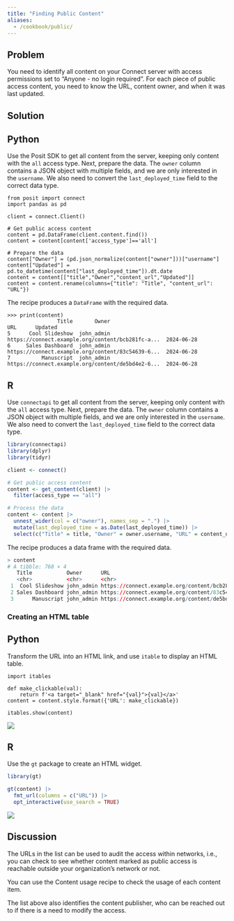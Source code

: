 ```yaml
---
title: "Finding Public Content"
aliases:
  - /cookbook/public/
---
```


## Problem

You need to identify all content on your Connect server with access permissions set to "Anyone - no login required". For each piece of public access content, you need to know the URL, content owner, and when it was last updated.

## Solution

::: {.panel-tabset group="language"}

## Python

Use the Posit SDK to get all content from the server, keeping only content with the `all` access type. Next, prepare the data. The `owner` column contains a JSON object with multiple fields, and we are only interested in the `username`. We also need to convert the `last_deployed_time` field to the correct data type.

```.python
from posit import connect
import pandas as pd

client = connect.Client()

# Get public access content
content = pd.DataFrame(client.content.find())
content = content[content['access_type']=='all']

# Prepare the data
content["Owner"] = (pd.json_normalize(content["owner"]))["username"]
content["Updated"] = pd.to_datetime(content["last_deployed_time"]).dt.date
content = content[["title","Owner","content_url","Updated"]]
content = content.rename(columns={"title": "Title", "content_url": "URL"})
```

The recipe produces a `DataFrame` with the required data.

```.python
>>> print(content)
                Title       Owner                                                URL      Updated
5      Cool Slideshow  john_admin  https://connect.example.org/content/bcb281fc-a...  2024-06-28
6     Sales Dashboard  john_admin  https://connect.example.org/content/83c54639-6...  2024-06-28
7          Manuscript  john_admin  https://connect.example.org/content/de5bd4e2-6...  2024-06-28
```

## R

Use `connectapi` to get all content from the server, keeping only content with the `all` access type. Next, prepare the data. The `owner` column contains a JSON object with multiple fields, and we are only interested in the `username`. We also need to convert the `last_deployed_time` field to the correct data type.

```.r
library(connectapi)
library(dplyr)
library(tidyr)

client <- connect()

# Get public access content
content <- get_content(client) |>
  filter(access_type == "all")

# Process the data
content <- content |>
  unnest_wider(col = c("owner"), names_sep = ".") |>
  mutate(last_deployed_time = as.Date(last_deployed_time)) |>
  select(c("Title" = title, "Owner" = owner.username, "URL" = content_url, "Updated" = last_deployed_time))
```

The recipe produces a data frame with the required data.

```.r
> content
# A tibble: 768 × 4
   Title           Owner      URL                                                                       Updated
   <chr>           <chr>      <chr>                                                                     <date>
 1  Cool Slideshow john_admin https://connect.example.org/content/bcb281fc-aa3b-4341-93eb-081814608c94/ 2024-06-28
 2 Sales Dashboard john_admin https://connect.example.org/content/83c54639-6030-4054-8066-5011b9fb796d/ 2024-06-28
 3      Manuscript john_admin https://connect.example.org/content/de5bd4e2-6ed5-49cb-99fa-8c6736cbcbaa/ 2024-06-28
```
:::

### Creating an HTML table

::: {.panel-tabset group="language"}

## Python

Transform the URL into an HTML link, and use `itable` to display an HTML table.

```.python
import itables

def make_clickable(val):
    return f'<a target="_blank" href="{val}">{val}</a>'
content = content.style.format({'URL': make_clickable})

itables.show(content)
```

![](./images/example-py.png)

## R

Use the `gt` package to create an HTML widget.

```.r
library(gt)

gt(content) |>
  fmt_url(columns = c("URL")) |>
  opt_interactive(use_search = TRUE)
```

![](./images/example-r.png)

:::

## Discussion

The URLs in the list can be used to audit the access within networks, i.e., you can check to see whether content marked as public access is reachable outside your organization's network or not.

You can use the Content usage recipe to check the usage of each content item.

The list above also identifies the content publisher, who can be reached out to if there is a need to modify the access.
